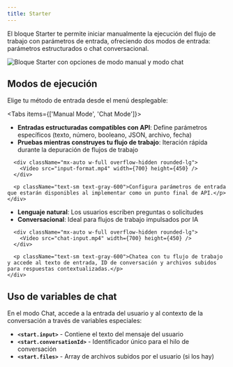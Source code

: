 ```yaml
---
title: Starter
---
```



El bloque Starter te permite iniciar manualmente la ejecución del flujo de trabajo con parámetros de entrada, ofreciendo dos modos de entrada: parámetros estructurados o chat conversacional.

<div className="flex justify-center">
  <Image
    src="/static/starter.png"
    alt="Bloque Starter con opciones de modo manual y modo chat"
    width={500}
    height={400}
    className="my-6"
  />
</div>

## Modos de ejecución

Elige tu método de entrada desde el menú desplegable:

<Tabs items={['Manual Mode', 'Chat Mode']}>
  <Tab>
    <div className="space-y-4">
      <ul className="list-disc space-y-1 pl-6">
        <li><strong>Entradas estructuradas compatibles con API</strong>: Define parámetros específicos (texto, número, booleano, JSON, archivo, fecha)</li>
        <li><strong>Pruebas mientras construyes tu flujo de trabajo</strong>: Iteración rápida durante la depuración de flujos de trabajo</li>
      </ul>
      
      <div className="mx-auto w-full overflow-hidden rounded-lg">
        <Video src="input-format.mp4" width={700} height={450} />
      </div>
      
      <p className="text-sm text-gray-600">Configura parámetros de entrada que estarán disponibles al implementar como un punto final de API.</p>
    </div>
  </Tab>
  <Tab>
    <div className="space-y-4">
      <ul className="list-disc space-y-1 pl-6">
        <li><strong>Lenguaje natural</strong>: Los usuarios escriben preguntas o solicitudes</li>
        <li><strong>Conversacional</strong>: Ideal para flujos de trabajo impulsados por IA</li>
      </ul>
      
      <div className="mx-auto w-full overflow-hidden rounded-lg">
        <Video src="chat-input.mp4" width={700} height={450} />
      </div>
      
      <p className="text-sm text-gray-600">Chatea con tu flujo de trabajo y accede al texto de entrada, ID de conversación y archivos subidos para respuestas contextualizadas.</p>
    </div>
  </Tab>
</Tabs>

## Uso de variables de chat

En el modo Chat, accede a la entrada del usuario y al contexto de la conversación a través de variables especiales:

- **`<start.input>`** - Contiene el texto del mensaje del usuario
- **`<start.conversationId>`** - Identificador único para el hilo de conversación
- **`<start.files>`** - Array de archivos subidos por el usuario (si los hay)